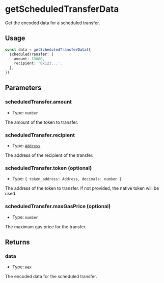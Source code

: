 # getScheduledTransferData

Get the encoded data for a scheduled transfer.

## Usage

```typescript copy
const data = getScheduledTransferData({
  scheduledTransfer: {
    amount: 10000,
    recipient: '0x123...',
  },
})
```

## Parameters

### scheduledTransfer.amount

- Type: `number`

The amount of the token to transfer.

### scheduledTransfer.recipient

- Type: [`Address`](https://viem.sh/docs/glossary/types#address)

The address of the recipient of the transfer.

### scheduledTransfer.token (optional)

- Type: `{ token_address: Address, decimals: number }`

The address of the token to transfer. If not provided, the native token will be used.

### scheduledTransfer.maxGasPrice (optional)

- Type: `number`

The maximum gas price for the transfer.

## Returns

### data

- Type: [`Hex`](https://viem.sh/docs/glossary/types#hex)

The encoded data for the scheduled transfer.
